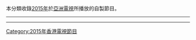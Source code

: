 本分類收錄[[2015年|2015年]]於[[亞洲電視|亞洲電視]]所播放的自製節目。

----

{{cat year nav
| year = 2015
| cat = 亞洲電視節目
| sortkey = 亞洲電視節目
| article = 亞洲電視節目
| in = 
}}
----

[[Category:2015年香港電視節目|Category:2015年香港電視節目]]